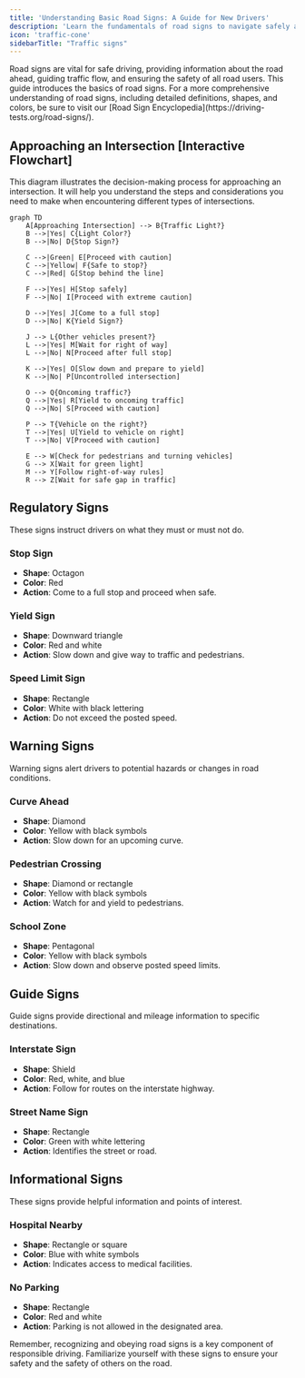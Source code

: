 ```yaml
---
title: 'Understanding Basic Road Signs: A Guide for New Drivers'
description: 'Learn the fundamentals of road signs to navigate safely and confidently.'
icon: 'traffic-cone'
sidebarTitle: "Traffic signs"
---
```

<Snippet file="andrei.mdx" />
Road signs are vital for safe driving, providing information about the road ahead, guiding traffic flow, and ensuring the safety of all road users. This guide introduces the basics of road signs. For a more comprehensive understanding of road signs, including detailed definitions, shapes, and colors, be sure to visit our [Road Sign Encyclopedia](https://driving-tests.org/road-signs/).

## Approaching an Intersection [Interactive Flowchart]
This diagram illustrates the decision-making process for approaching an intersection. It will help you understand the steps and considerations you need to make when encountering different types of intersections.

```mermaid
graph TD
    A[Approaching Intersection] --> B{Traffic Light?}
    B -->|Yes| C{Light Color?}
    B -->|No| D{Stop Sign?}
    
    C -->|Green| E[Proceed with caution]
    C -->|Yellow| F{Safe to stop?}
    C -->|Red| G[Stop behind the line]
    
    F -->|Yes| H[Stop safely]
    F -->|No| I[Proceed with extreme caution]
    
    D -->|Yes| J[Come to a full stop]
    D -->|No| K{Yield Sign?}
    
    J --> L{Other vehicles present?}
    L -->|Yes| M[Wait for right of way]
    L -->|No| N[Proceed after full stop]
    
    K -->|Yes| O[Slow down and prepare to yield]
    K -->|No| P[Uncontrolled intersection]
    
    O --> Q{Oncoming traffic?}
    Q -->|Yes| R[Yield to oncoming traffic]
    Q -->|No| S[Proceed with caution]
    
    P --> T{Vehicle on the right?}
    T -->|Yes| U[Yield to vehicle on right]
    T -->|No| V[Proceed with caution]
    
    E --> W[Check for pedestrians and turning vehicles]
    G --> X[Wait for green light]
    M --> Y[Follow right-of-way rules]
    R --> Z[Wait for safe gap in traffic]
```


## Regulatory Signs

These signs instruct drivers on what they must or must not do.

### Stop Sign

- **Shape**: Octagon
- **Color**: Red
- **Action**: Come to a full stop and proceed when safe.

### Yield Sign

- **Shape**: Downward triangle
- **Color**: Red and white
- **Action**: Slow down and give way to traffic and pedestrians.

### Speed Limit Sign

- **Shape**: Rectangle
- **Color**: White with black lettering
- **Action**: Do not exceed the posted speed.

## Warning Signs

Warning signs alert drivers to potential hazards or changes in road conditions.

### Curve Ahead

- **Shape**: Diamond
- **Color**: Yellow with black symbols
- **Action**: Slow down for an upcoming curve.

### Pedestrian Crossing

- **Shape**: Diamond or rectangle
- **Color**: Yellow with black symbols
- **Action**: Watch for and yield to pedestrians.

### School Zone

- **Shape**: Pentagonal
- **Color**: Yellow with black symbols
- **Action**: Slow down and observe posted speed limits.

## Guide Signs

Guide signs provide directional and mileage information to specific destinations.

### Interstate Sign

- **Shape**: Shield
- **Color**: Red, white, and blue
- **Action**: Follow for routes on the interstate highway.

### Street Name Sign

- **Shape**: Rectangle
- **Color**: Green with white lettering
- **Action**: Identifies the street or road.

## Informational Signs

These signs provide helpful information and points of interest.

### Hospital Nearby

- **Shape**: Rectangle or square
- **Color**: Blue with white symbols
- **Action**: Indicates access to medical facilities.

### No Parking

- **Shape**: Rectangle
- **Color**: Red and white
- **Action**: Parking is not allowed in the designated area.

Remember, recognizing and obeying road signs is a key component of responsible driving. Familiarize yourself with these signs to ensure your safety and the safety of others on the road.
